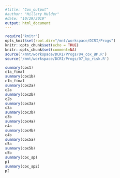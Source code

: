 ```yaml
---
#title: "Cox_output"
#author: "Hillary Mulder"
#date: "10/29/2019"
output: html_document
---
```


```r
require("knitr")
opts_knit$set(root.dir="/mnt/workspace/DCRI/Progs")
knitr::opts_chunk$set(echo = TRUE)
knitr::opts_chunk$set(comment=NA)
source('/mnt/workspace/DCRI/Progs/04_cox_BP.R')
source('/mnt/workspace/DCRI/Progs/07_bp_risk.R')
```


```r
summary(cox1)
c1a_final
summary(cox1b)
c1b_final
summary(cox2a)
c2a
summary(cox2b)
c2b
summary(cox3a)
c3a
summary(cox3b)
c3b
summary(cox4a)
c4a
summary(cox4b)
c4b
summary(cox5a)
c5a
summary(cox5b)
c5b
summary(cox_sp)
p1
summary(cox_sp2)
p2

```
